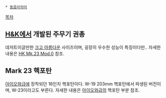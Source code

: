  * [[동음이의어]]

[[목차]]

== [[H&K]]에서 개발된 주무기 권총 ==
데저트이글만한 [[크고 아름다운]] 사이즈이며, 굉장히 우수한 성능이 특징이다만.. 자세한 내용은 [[HK Mk.23 Mod.0]] 참조.

== Mark 23 핵포탄 ==
[[아이오와급]]에 장착되던 16인치 핵포탄이다. W-19 203mm 핵포탄에서 파생된 버전이며, W-23이라고도 부른다. 자세한 내용은 [[아이오와급]]의 핵포탄 부분 참조.
